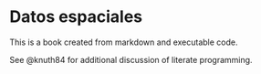# Datos espaciales

This is a book created from markdown and executable code.

See @knuth84 for additional discussion of literate programming.
